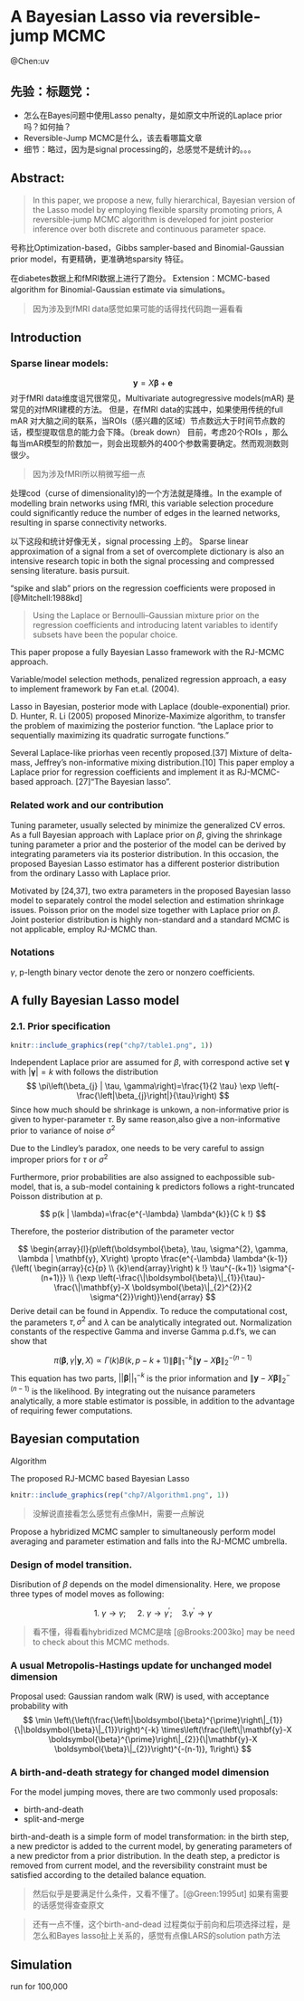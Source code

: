 # A Bayesian Lasso via reversible-jump MCMC
@Chen:uv


## 先验：标题党：

- 怎么在Bayes问题中使用Lasso penalty，是如原文中所说的Laplace prior吗？如何抽？
- Reversible-Jump MCMC是什么，该去看哪篇文章
- 细节：略过，因为是signal processing的，总感觉不是统计的。。。

## Abstract:

> In this paper, we propose a new, fully hierarchical, Bayesian version of the Lasso model by employing flexible sparsity promoting priors, A reversible-jump MCMC algorithm is developed for joint posterior inference over both discrete and continuous parameter space.

号称比Optimization-based，Gibbs sampler-based and Binomial-Gaussian prior model，有更精确，更准确地sparsity 特征。

在diabetes数据上和fMRI数据上进行了跑分。
Extension：MCMC-based algorithm for Binomial-Gaussian estimate via simulations。

> 因为涉及到fMRI data感觉如果可能的话得找代码跑一遍看看

## Introduction

### Sparse linear models:

$$
\mathbf{y}=X \boldsymbol{\beta}+\mathbf{e}
$$
对于fMRI data维度诅咒很常见，Multivariate autogregressive models(mAR) 是常见的对fMRI建模的方法。
但是，在fMRI data的实践中，如果使用传统的full mAR 对大脑之间的联系，当ROIs（感兴趣的区域）节点数远大于时间节点数的话，模型提取信息的能力会下降。（break down）
目前，考虑20个ROIs
，那么每当mAR模型的阶数加一，则会出现额外的400个参数需要确定。然而观测数则很少。

>因为涉及fMRI所以稍微写细一点

处理cod（curse of dimensionality)的一个方法就是降维。In the example of modelling brain networks using fMRI, this variable selection procedure could significantly reduce the number of edges in the learned networks, resulting in sparse connectivity networks.

以下这段和统计好像无关，signal processing 上的。
Sparse linear approximation of a signal from a set of overcomplete dictionary is also an intensive research topic in both the signal processing and compressed sensing literature. basis pursuit.

"spike and slab" priors on the regression coefficients were proposed in [@Mitchell:1988kd]

> Using the Laplace or Bernoulli–Gaussian mixture prior on the regression coefficients and introducing latent variables to identify subsets have been the popular choice.

This paper propose a fully Bayesian Lasso framework with the RJ-MCMC approach.

Variable/model selection methods, penalized regression approach, a easy to implement framework by Fan et.al. (2004).

Lasso in Bayesian, posterior mode with Laplace (double-exponential) prior. D. Hunter, R. Li (2005) proposed Minorize-Maximize algorithm, to transfer the problem of maximizing the posterior function. "the Laplace prior to sequentially maximizing its quadratic surrogate functions." 

Several Laplace-like priorhas veen recently proposed.[37]
Mixture of delta-mass, Jeffrey's non-informative mixing distribution.[10]
This paper employ a Laplace prior for regression coefficients and implement it as RJ-MCMC-based approach. [27]"The Bayesian lasso".


### Related work and our contribution

Tuning parameter, usually selected by minimize the generalized CV erros. As a full Bayesian approach with Laplace prior on $\beta$, giving the shrinkage tuning parameter a prior and the posterior of the model can be derived by integrating parameters via its posterior distribution. In this occasion, the proposed Bayesian Lasso estimator has a different posterior distribution from the ordinary Lasso with Laplace prior.


Motivated by [24,37], two extra parameters in the proposed Bayesian lasso model to separately control the model selection and estimation shrinkage issues. Poisson prior on the model size together with Laplace prior on $\beta$. Joint posterior distribution is highly non-standard and a standard MCMC is not applicable, employ RJ-MCMC than.


### Notations

$\gamma$, p-length binary vector denote the zero or nonzero coefficients. 

## A fully Bayesian Lasso model

### 2.1. Prior specification

```r
knitr::include_graphics(rep("chp7/table1.png", 1))
```

Independent Laplace prior are assumed for $\beta$, with correspond active set $\boldsymbol \gamma$ with $|\boldsymbol\gamma|=k$
with follows the distribution
$$
\pi\left(\beta_{j} | \tau, \gamma\right)=\frac{1}{2 \tau} \exp \left(-\frac{\left|\beta_{j}\right|}{\tau}\right)
$$
Since how much should be shrinkage is unkown, a non-informative prior is given to hyper-parameter $\tau$. By same reason,also give a non-informative prior to variance of noise $\sigma^2$

Due to the Lindley's paradox, one needs to be very careful to assign improper priors for $\tau$ or $\sigma^2$

Furthermore, prior probabilities are also assigned to eachpossible sub-model, that is, a sub-model containing k predictors follows a right-truncated Poisson distribution at p.

$$
p(k | \lambda)=\frac{e^{-\lambda} \lambda^{k}}{C k !}
$$

Therefore, the posterior distribution of the parameter vector

$$
\begin{array}{l}{p\left(\boldsymbol{\beta}, \tau, \sigma^{2}, \gamma, \lambda | \mathbf{y}, X\right) \propto \frac{e^{-\lambda} \lambda^{k-1}}{\left( \begin{array}{c}{p} \\ {k}\end{array}\right) k !} \tau^{-(k+1)} \sigma^{-(n+1)}} \\ {\exp \left(-\frac{\|\boldsymbol{\beta}\|_{1}}{\tau}-\frac{\|\mathbf{y}-X \boldsymbol{\beta}\|_{2}^{2}}{2 \sigma^{2}}\right)}\end{array}
$$
Derive detail can be found in Appendix.
To reduce the computational cost, the parameters $\tau,\sigma^2$ and $\lambda$ can be analytically integrated out.
Normalization constants of the respective Gamma and inverse Gamma p.d.f's, we can show that

$$
\pi(\boldsymbol{\beta}, \gamma | \mathbf{y}, X) \propto \Gamma(k) B(k, p-k+1)\|\boldsymbol{\beta}\|_{1}^{-k}\|\mathbf{y}-X \boldsymbol{\beta}\|_{2}^{-(n-1)}
$$
This equation has two parts, $||\boldsymbol\beta||_1^{-k}$ is the prior information and $\|\mathbf{y}-X \boldsymbol{\beta}\|_{2}^{-(n-1)}$ is the likelihood. By integrating out the nuisance parameters analytically, a more stable estimator is possible, in addition to the advantage of requiring fewer computations.


## Bayesian computation

Algorithm

The proposed RJ-MCMC based Bayesian Lasso


```r
knitr::include_graphics(rep("chp7/Algorithm1.png", 1))
```


> 没解说直接看怎么感觉有点像MH，需要一点解说

Propose a hybridized MCMC sampler to simultaneously perform model averaging and parameter estimation and falls into the RJ-MCMC umbrella.

### Design of model transition.

Disribution of $\beta$ depends on the model dimensionality. Here, we propose three types of model moves as following:

$$
\text { 1. } \gamma \rightarrow \gamma ; \quad \text { 2. } \gamma \rightarrow \gamma^{\prime} ; \quad 3 . \gamma^{\prime} \rightarrow \gamma
$$

>看不懂，得看看hybridized MCMC是啥
[@Brooks:2003ko] may be need to check about this MCMC methods. 

### A usual Metropolis-Hastings update for unchanged model dimension

Proposal used: Gaussian random walk (RW) is used, with acceptance probability with
$$
\min \left\{\left(\frac{\left\|\boldsymbol{\beta}^{\prime}\right\|_{1}}{\|\boldsymbol{\beta}\|_{1}}\right)^{-k} \times\left(\frac{\left\|\mathbf{y}-X \boldsymbol{\beta}^{\prime}\right\|_{2}}{\|\mathbf{y}-X \boldsymbol{\beta}\|_{2}}\right)^{-(n-1)}, 1\right\}
$$

### A birth-and-death strategy for changed model dimension

For the model jumping moves, there are two commonly used proposals: 

- birth-and-death 
- split-and-merge

birth-and-death is a simple form of model transformation: in the birth step, a new predictor is added to the current model, by generating parameters of a new predictor from a prior distribution. In the death step, a predictor is removed from current model, and the reversibility constraint must be satisfied according to the detailed balance equation.

> 然后似乎是要满足什么条件，又看不懂了。[@Green:1995ut] 如果有需要的话感觉得查查原文

> 还有一点不懂，这个birth-and-dead 过程类似于前向和后项选择过程，是怎么和Bayes lasso扯上关系的，感觉有点像LARS的solution path方法

## Simulation

run for 100,000






